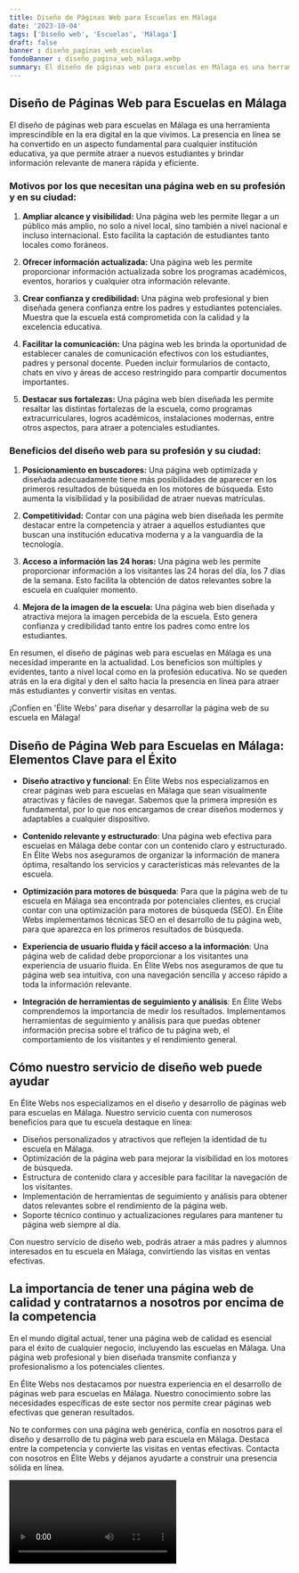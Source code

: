 ```yaml
---
title: Diseño de Páginas Web para Escuelas en Málaga
date: '2023-10-04'
tags: ['Diseño web', 'Escuelas', 'Málaga']
draft: false
banner : diseño_paginas_web_escuelas
fondoBanner : diseño_pagina_web_málaga.webp
summary: El diseño de páginas web para escuelas en Málaga es una herramienta imprescindible en la era digital en la que vivimos. La presencia en línea se ha convertido en un aspecto fundamental para cualquier institución educativa, ya que permite atraer a nuevos estudiantes y brindar información relevante de manera rápida y eficiente. 
---
```


## Diseño de Páginas Web para Escuelas en Málaga

El diseño de páginas web para escuelas en Málaga es una herramienta imprescindible en la era digital en la que vivimos. La presencia en línea se ha convertido en un aspecto fundamental para cualquier institución educativa, ya que permite atraer a nuevos estudiantes y brindar información relevante de manera rápida y eficiente. 

### Motivos por los que necesitan una página web en su profesión y en su ciudad:

1. **Ampliar alcance y visibilidad:** Una página web les permite llegar a un público más amplio, no solo a nivel local, sino también a nivel nacional e incluso internacional. Esto facilita la captación de estudiantes tanto locales como foráneos.

2. **Ofrecer información actualizada:** Una página web les permite proporcionar información actualizada sobre los programas académicos, eventos, horarios y cualquier otra información relevante.

3. **Crear confianza y credibilidad:** Una página web profesional y bien diseñada genera confianza entre los padres y estudiantes potenciales. Muestra que la escuela está comprometida con la calidad y la excelencia educativa.

4. **Facilitar la comunicación:** Una página web les brinda la oportunidad de establecer canales de comunicación efectivos con los estudiantes, padres y personal docente. Pueden incluir formularios de contacto, chats en vivo y áreas de acceso restringido para compartir documentos importantes.

5. **Destacar sus fortalezas:** Una página web bien diseñada les permite resaltar las distintas fortalezas de la escuela, como programas extracurriculares, logros académicos, instalaciones modernas, entre otros aspectos, para atraer a potenciales estudiantes.

### Beneficios del diseño web para su profesión y su ciudad:

1. **Posicionamiento en buscadores:** Una página web optimizada y diseñada adecuadamente tiene más posibilidades de aparecer en los primeros resultados de búsqueda en los motores de búsqueda. Esto aumenta la visibilidad y la posibilidad de atraer nuevas matrículas.

2. **Competitividad:** Contar con una página web bien diseñada les permite destacar entre la competencia y atraer a aquellos estudiantes que buscan una institución educativa moderna y a la vanguardia de la tecnología.

3. **Acceso a información las 24 horas:** Una página web les permite proporcionar información a los visitantes las 24 horas del día, los 7 días de la semana. Esto facilita la obtención de datos relevantes sobre la escuela en cualquier momento.

4. **Mejora de la imagen de la escuela:** Una página web bien diseñada y atractiva mejora la imagen percebida de la escuela. Esto genera confianza y credibilidad tanto entre los padres como entre los estudiantes.

En resumen, el diseño de páginas web para escuelas en Málaga es una necesidad imperante en la actualidad. Los beneficios son múltiples y evidentes, tanto a nivel local como en la profesión educativa. No se queden atrás en la era digital y den el salto hacia la presencia en línea para atraer más estudiantes y convertir visitas en ventas.

¡Confíen en 'Élite Webs' para diseñar y desarrollar la página web de su escuela en Málaga!

<GifSeo />

<Cta />

## Diseño de Página Web para Escuelas en Málaga: Elementos Clave para el Éxito

- **Diseño atractivo y funcional**: En Élite Webs nos especializamos en crear páginas web para escuelas en Málaga que sean visualmente atractivas y fáciles de navegar. Sabemos que la primera impresión es fundamental, por lo que nos encargamos de crear diseños modernos y adaptables a cualquier dispositivo.

- **Contenido relevante y estructurado**: Una página web efectiva para escuelas en Málaga debe contar con un contenido claro y estructurado. En Élite Webs nos aseguramos de organizar la información de manera óptima, resaltando los servicios y características más relevantes de la escuela.

- **Optimización para motores de búsqueda**: Para que la página web de tu escuela en Málaga sea encontrada por potenciales clientes, es crucial contar con una optimización para motores de búsqueda (SEO). En Élite Webs implementamos técnicas SEO en el desarrollo de tu página web, para que aparezca en los primeros resultados de búsqueda.

- **Experiencia de usuario fluida y fácil acceso a la información**: Una página web de calidad debe proporcionar a los visitantes una experiencia de usuario fluida. En Élite Webs nos aseguramos de que tu página web sea intuitiva, con una navegación sencilla y acceso rápido a toda la información relevante.

- **Integración de herramientas de seguimiento y análisis**: En Élite Webs comprendemos la importancia de medir los resultados. Implementamos herramientas de seguimiento y análisis para que puedas obtener información precisa sobre el tráfico de tu página web, el comportamiento de los visitantes y el rendimiento general.

## Cómo nuestro servicio de diseño web puede ayudar

En Élite Webs nos especializamos en el diseño y desarrollo de páginas web para escuelas en Málaga. Nuestro servicio cuenta con numerosos beneficios para que tu escuela destaque en línea:

- Diseños personalizados y atractivos que reflejen la identidad de tu escuela en Málaga.
- Optimización de la página web para mejorar la visibilidad en los motores de búsqueda.
- Estructura de contenido clara y accesible para facilitar la navegación de los visitantes.
- Implementación de herramientas de seguimiento y análisis para obtener datos relevantes sobre el rendimiento de la página web.
- Soporte técnico continuo y actualizaciones regulares para mantener tu página web siempre al día.

Con nuestro servicio de diseño web, podrás atraer a más padres y alumnos interesados en tu escuela en Málaga, convirtiendo las visitas en ventas efectivas.

## La importancia de tener una página web de calidad y contratarnos a nosotros por encima de la competencia

En el mundo digital actual, tener una página web de calidad es esencial para el éxito de cualquier negocio, incluyendo las escuelas en Málaga. Una página web profesional y bien diseñada transmite confianza y profesionalismo a los potenciales clientes.

En Élite Webs nos destacamos por nuestra experiencia en el desarrollo de páginas web para escuelas en Málaga. Nuestro conocimiento sobre las necesidades específicas de este sector nos permite crear páginas web efectivas que generan resultados.

No te conformes con una página web genérica, confía en nosotros para el diseño y desarrollo de tu página web para escuela en Málaga. Destaca entre la competencia y convierte las visitas en ventas efectivas. Contacta con nosotros en Élite Webs y déjanos ayudarte a construir una presencia sólida en línea.

<Video />

<CtaBot job='Escuelas' city='Málaga'/>

<Gmaps query='Málaga+españa+maps' />